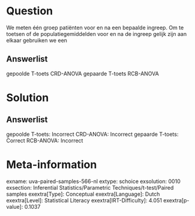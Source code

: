 Question
========

We meten één groep patiënten voor en na een bepaalde ingreep. Om te
toetsen of de populatiegemiddelden voor en na de ingreep gelijk zijn aan
elkaar gebruiken we een

Answerlist
----------

gepoolde T-toets
CRD-ANOVA
gepaarde T-toets
RCB-ANOVA

Solution
========

Answerlist
----------

gepoolde T-toets: Incorrect
CRD-ANOVA: Incorrect
gepaarde T-toets: Correct
RCB-ANOVA: Incorrect

Meta-information
================
exname: uva-paired-samples-566-nl
extype: schoice
exsolution: 0010
exsection: Inferential Statistics/Parametric Techniques/t-test/Paired samples
exextra[Type]: Conceptual
exextra[Language]: Dutch
exextra[Level]: Statistical Literacy
exextra[IRT-Difficulty]: 4.051
exextra[p-value]: 0.1037
